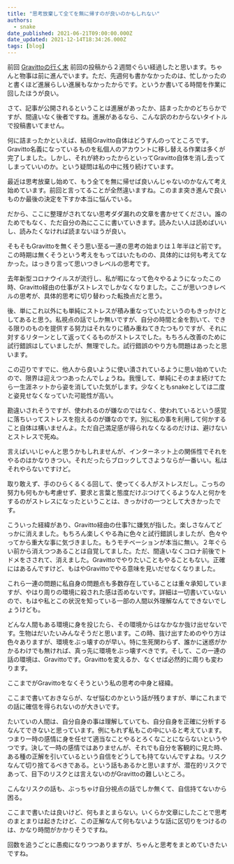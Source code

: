 ```yaml
---
title: "思考放棄して全てを無に帰すのが良いのかもしれない"
authors:
  - snake
date_published: 2021-06-21T09:00:00.000Z
date_updated: 2021-12-14T18:34:26.000Z
tags: [blog]
---
```


前回
[Gravittoの行く末](/the-future-of-gravitto/)
前回の投稿から２週間ぐらい経過したと思います。ちゃんと物事は前に進んでいます。ただ、先週何も書かなかったのは、忙しかったのと書くほど進展らしい進展もなかったからです。というか書いてる時間を作業に回したほうが良い。

さて、記事が公開されるということは進展があったか、詰まったかのどちらかですが、間違いなく後者ですね。進展があるなら、こんな訳のわからないタイトルで投稿書いてません。

何に詰まったかといえば、結局Gravitto自体はどうすんのってところです。Gravitto名義になっているものを私個人のアカウントに移し替える作業は多くが完了しました。しかし、それが終わったからといってGravitto自体を消し去ってしまっていいのか。という疑問は私の中に残り続けています。

最近は思考放棄し始めて、もう全てを無に帰せば良いんじゃないのかなんて考え始めています。前回と言ってることが全然違いますね。このまま突き進んで良いものか最後の決定を下すか本当に悩んでいる。

だから、ここに整理がされてない思考ダダ漏れの文章を書かせてください。誰のためでもなく、ただ自分の為にここに書いていきます。読みたい人は読めばいいし、読みたくなければ読まないほうが良い。

そもそもGravittoを無くそう思い至る一連の思考の始まりは１年半ほど前です。この時期は無くそうという考えをもってはいたものの、具体的には何も考えてなかった。はっきり言って思いつきレベルの思考です。

去年新型コロナウイルスが流行し、私が暇になって色々やるようになったこの時、Gravitto経由の仕事がストレスでしかなくなりました。ここが思いつきレベルの思考が、具体的思考に切り替わった転換点だと思う。

後、単にこれ以外にも単純にストレスが積み重なっていたというのもきっかけとしてあると思う。私視点の話でしか無いですが、自分の時間と金を割いて、できる限りのものを提供する努力はそれなりに積み重ねてきたつもりですが、それに対するリターンとして返ってくるものがストレスでした。もちろん改善のために試行錯誤はしていましたが、無理でした。試行錯誤のやり方も問題はあったと思います。

この辺りですでに、他人から良いように使い潰されているように思い始めていたので、限界は迎えつつあったんでしょうね。我慢して、単純にそのまま続けてたら一生涯ネットから姿を消していた気がします。少なくともsnakeとしては二度と姿見せなくなっていた可能性が高い。

勘違いされそうですが、使われるのが嫌なのではなく、使われているという感覚に落ちいってストレスを抱えるのが嫌なのです。別に私の事を利用して何かすること自体は構いませんよ。ただ自己満足感が得られなくなるのだけは、避けないとストレスで死ぬ。

言えばいいじゃんと思うかもしれませんが、インターネット上の関係性でそれをやるのはかなりきつい。それだったらブロックしてさようならが一番いい。私はそれやらないですけど。

取り敢えず、手のひらくるくる回して、使ってくる人がストレスだし。こっちの努力も何もかも考慮せず、要求と言葉と態度だけぶつけてくるような人と何かをするのがストレスになったということは、きっかけの一つとして大きかったです。

こういった経緯があり、Gravitto経由の仕事?に嫌気が指した。楽しさなんてどっかに消えました。もちろん楽しくやる為に色々と試行錯誤しましたが、色々やってから重大な事に気づきました。もうモチベーションが本当に無い。２年ぐらい前から消えつつあることは自覚してました。ただ、間違いなくコロナ前後でトドメをさされて、消えました。Gravittoでやりたいこともやることもない。正確にはあるんですけど、もはやGravittoでやる意味を見いだせなくなりました。

これら一連の問題に私自身の問題点も多数存在していることは重々承知していますが、やはり周りの環境に殺された感は否めないです。詳細は一切書いていないので、もはや私とこの状況を知っている一部の人間以外理解なんてできないでしょうけども。

どんな人間もある環境に身を投じたら、その環境からはなかなか抜け出せないです。生物はだいたいみんなそうだと思います。この時、抜け出すためのやり方は色々ありますが、環境をぶっ壊すのが早い。特に生死関わらず、誰かに迷惑がかかるわけでも無ければ、真っ先に環境をぶっ壊すべきです。そして、この一連の話の環境は、Gravittoです。Gravittoを変えるか、なくせば必然的に周りも変わります。

ここまでがGravittoをなくそうという私の思考の中身と経緯。

ここまで書いておきならが、なぜ悩むのかという話が残りますが、単にこれまでの話に確信を得られないのが大きいです。

たいていの人間は、自分自身の事は理解していても、自分自身を正確に分析するなんてできないと思っています。例にもれず私もこの中にいると考えています。つまり一時の感情に身を任せて適当なことやるとろくなことにならないというやつです。決して一時の感情ではありませんが、それでも自分を客観的に見た時、ある種の正解を引いているという自信をどうしても持てないんですよね。リスクなんて切り捨てるべきである。という話もあるかと思いますが、潜在的リスクであって、目下のリスクとは言えないのがGravittoの難しいところ。

こんなリスクの話も、ぶっちゃけ自分視点の話でしか無くて、自信持てないから困る。

ここまで書いたは良いけど、何もまとまらない。いくらか文章にしたことで思考のまとまりは起きたけど、この正解なんて何もないような話に区切りをつけるのは、かなり時間がかかりそうですね。

回数を追うごとに愚痴になりつつありますが、ちゃんと思考をまとめていきたいですね。

